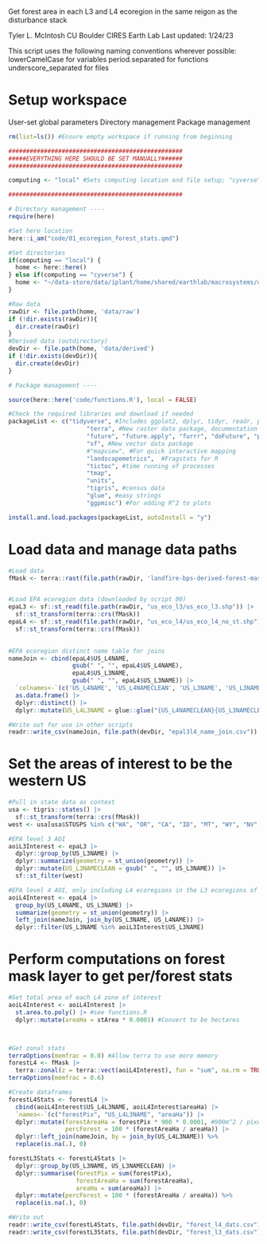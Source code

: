 Get forest area in each L3 and L4 ecoregion in the same reigon as the disturbance stack

Tyler L. McIntosh
CU Boulder CIRES Earth Lab
Last updated: 1/24/23

This script uses the following naming conventions wherever possible:
 lowerCamelCase for variables
 period.separated for functions
 underscore_separated for files


# Setup workspace
User-set global parameters
Directory management
Package management

```r

rm(list=ls()) #Ensure empty workspace if running from beginning

#################################################
#####EVERYTHING HERE SHOULD BE SET MANUALLY######
#################################################

computing <- "local" #Sets computing location and file setup; "cyverse" or "local"

#################################################

# Directory management ----
require(here)

#Set here location
here::i_am("code/01_ecoregion_forest_stats.qmd")

#Set directories
if(computing == "local") {
  home <- here::here()
} else if(computing == "cyverse") {
  home <- "~/data-store/data/iplant/home/shared/earthlab/macrosystems/disturbance-stack-patch-analysis"
}

#Raw data
rawDir <- file.path(home, 'data/raw')
if (!dir.exists(rawDir)){
  dir.create(rawDir)
}
#Derived data (outdirectory)
devDir <- file.path(home, 'data/derived')
if (!dir.exists(devDir)){
  dir.create(devDir)
}

# Package management ----

source(here::here('code/functions.R'), local = FALSE)

#Check the required libraries and download if needed
packageList <- c("tidyverse", #Includes ggplot2, dplyr, tidyr, readr, purrr, tibble, stringr, forcats
                      "terra", #New raster data package, documentation pdf here: https://cran.r-project.org/web/packages/terra/terra.pdf
                      "future", "future.apply", "furrr", "doFuture", "progressr", #Futureverse! https://www.futureverse.org/packages-overview.html; https://henrikbengtsson.github.io/course-stanford-futureverse-2023/
                      "sf", #New vector data package
                      #"mapview", #For quick interactive mapping
                      "landscapemetrics",  #Fragstats for R
                      "tictoc", #time running of processes
                      "tmap",
                      "units",
                      "tigris", #census data
                      "glue", #easy strings
                      "ggpmisc") #For adding R^2 to plots

install.and.load.packages(packageList, autoInstall = "y")

```



# Load data and manage data paths

```r
#Load data
fMask <- terra::rast(file.path(rawDir, 'landfire-bps-derived-forest-mask.tif'))


#Load EPA ecoregion data (downloaded by script 00)
epaL3 <- sf::st_read(file.path(rawDir, "us_eco_l3/us_eco_l3.shp")) |> 
  sf::st_transform(terra::crs(fMask))
epaL4 <- sf::st_read(file.path(rawDir, "us_eco_l4/us_eco_l4_no_st.shp")) |> 
  sf::st_transform(terra::crs(fMask))

  
#EPA ecoregion distinct name table for joins
nameJoin <- cbind(epaL4$US_L4NAME, 
                  gsub(" ", "", epaL4$US_L4NAME),
                  epaL4$US_L3NAME,
                  gsub(" ", "", epaL4$US_L3NAME)) |>
  `colnames<-`(c('US_L4NAME', 'US_L4NAMECLEAN', 'US_L3NAME', 'US_L3NAMECLEAN')) |>
  as.data.frame() |>
  dplyr::distinct() |>
  dplyr::mutate(US_L4L3NAME = glue::glue("{US_L4NAMECLEAN}{US_L3NAMECLEAN}"))

#Write out for use in other scripts
readr::write_csv(nameJoin, file.path(devDir, "epal3l4_name_join.csv"))

```

# Set the areas of interest to be the western US

```r

#Pull in state data as context
usa <- tigris::states() |>
  sf::st_transform(terra::crs(fMask))
west <- usa[usa$STUSPS %in% c("WA", "OR", "CA", "ID", "MT", "WY", "NV", "AZ", "CO", "NM", "UT"),] 

#EPA level 3 AOI
aoiL3Interest <- epaL3 |>
  dplyr::group_by(US_L3NAME) |>
  dplyr::summarize(geometry = st_union(geometry)) |>
  dplyr::mutate(US_L3NAMECLEAN = gsub(" ", "", US_L3NAME)) |>
  sf::st_filter(west)

#EPA level 4 AOI, only including L4 ecoregions in the L3 ecoregions of interest
aoiL4Interest <- epaL4 |>
  group_by(US_L4NAME, US_L3NAME) |>
  summarize(geometry = st_union(geometry)) |>
  left_join(nameJoin, join_by(US_L3NAME, US_L4NAME)) |>
  dplyr::filter(US_L3NAME %in% aoiL3Interest$US_L3NAME)


```

# Perform computations on forest mask layer to get per/forest stats

```r

#Get total area of each L4 zone of interest
aoiL4Interest <- aoiL4Interest |>
  st.area.to.poly() |> #see functions.R
  dplyr::mutate(areaHa = stArea * 0.0001) #Convert to be hectares



#Get zonal stats
terraOptions(memfrac = 0.8) #Allow terra to use more memory
forestL4 <- fMask |>
  terra::zonal(z = terra::vect(aoiL4Interest), fun = "sum", na.rm = TRUE, touches = FALSE)
terraOptions(memfrac = 0.6)

#Create dataframes
forestL4Stats <- forestL4 |>
  cbind(aoiL4Interest$US_L4L3NAME, aoiL4Interest$areaHa) |>
  `names<-`(c("forestPix", "US_L4L3NAME", "areaHa")) |>
  dplyr::mutate(forestAreaHa = forestPix * 900 * 0.0001, #900m^2 / pixel, ha conversion .0001
                percForest = 100 * (forestAreaHa / areaHa)) |> 
  dplyr::left_join(nameJoin, by = join_by(US_L4L3NAME)) %>%
  replace(is.na(.), 0)

forestL3Stats <- forestL4Stats |>
  dplyr::group_by(US_L3NAME, US_L3NAMECLEAN) |>
  dplyr::summarise(forestPix = sum(forestPix),
                   forestAreaHa = sum(forestAreaHa),
                   areaHa = sum(areaHa)) |>
  dplyr::mutate(percForest = 100 * (forestAreaHa / areaHa)) %>%
  replace(is.na(.), 0)

#Write out
readr::write_csv(forestL4Stats, file.path(devDir, "forest_l4_dats.csv"))
readr::write_csv(forestL3Stats, file.path(devDir, "forest_l3_dats.csv"))

```




